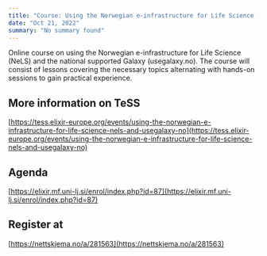 ```yaml
---
title: "Course: Using the Norwegian e-infrastructure for Life Science (NeLS) and usegalaxy.no 28.-29.11."
date: "Oct 21, 2022"
summary: "No summary found"
---
```


Online course on using the Norwegian e-infrastructure for Life Science (NeLS) and the national supported Galaxy (usegalaxy.no). The course will consist of lessons covering the necessary topics alternating with hands-on sessions to gain practical experience.

## More information on TeSS

[https://tess.elixir-europe.org/events/using-the-norwegian-e-infrastructure-for-life-science-nels-and-usegalaxy-no](https://tess.elixir-europe.org/events/using-the-norwegian-e-infrastructure-for-life-science-nels-and-usegalaxy-no)

## Agenda

[https://elixir.mf.uni-lj.si/enrol/index.php?id=87](https://elixir.mf.uni-lj.si/enrol/index.php?id=87)

## Register at

[https://nettskjema.no/a/281563](https://nettskjema.no/a/281563)